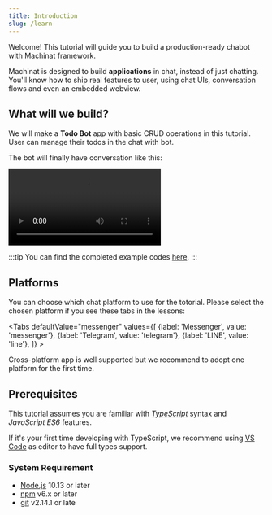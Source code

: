 ```yaml
---
title: Introduction
slug: /learn
---
```


Welcome! This tutorial will guide you to build a production-ready chabot
with Machinat framework.

Machinat is designed to build **applications** in chat, instead of just chatting.
You'll know how to ship real features to user, using chat UIs, conversation
flows and even an embedded webview.

## What will we build?

We will make a **Todo Bot** app with basic CRUD operations in this tutorial.
User can manage their todos in the chat with bot.

The bot will finally have conversation like this:

<video width={420} autoplay="autoplay" loop inline>
  <source src={require("./assets/tutorial-example.webm").default} type="video/webm" />
</video>

:::tip
You can find the completed example codes [here](https://github.com/machinat/todo-example/).
:::

## Platforms

You can choose which chat platform to use for the totorial. Please select the
chosen platform if you see these tabs in the lessons:


<Tabs
  defaultValue="messenger"
  values={[
    {label: 'Messenger', value: 'messenger'},
    {label: 'Telegram', value: 'telegram'},
    {label: 'LINE', value: 'line'},
  ]} >
  <TabItem value="messenger" />
  <TabItem value="telegram" />
  <TabItem value="line" />
</Tabs>

Cross-platform app is well supported but we recommend to adopt one platform for the first time.

## Prerequisites

This tutorial assumes you are familiar with [_TypeScript_](https://www.typescriptlang.org/docs/handbook/intro.html)
syntax and _JavaScript ES6_ features.

If it's your first time developing with TypeScript, we recommend using
[VS Code](https://code.visualstudio.com/) as editor to have full types support.

### System Requirement

- [Node.js](https://nodejs.org/) 10.13 or later
- [npm](https://docs.npmjs.com/cli/v7/configuring-npm/install) v6.x or later
- [git](https://git-scm.com/) v2.14.1 or late
